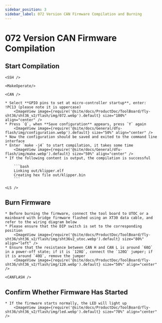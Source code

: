 ```yaml
---
sidebar_position: 3
sidebar_label: 072 Version CAN Firmware Compilation and Burning
---
```




# 072 Version CAN Firmware Compilation

## Start Compilation

    <SSH />

    <MakeOperate/>

    <CAN />

    * Select **GPIO pins to set at micro-controller startup**, enter: !PC13 (please note it is uppercase)
        <ImageView image={require('@site/docs/ProductDoc/ToolBoard/fly-sht36/sht36_v2/flash/img/072.webp').default} size="100%" align="center" />
    * Press `Q`, when **Save configuration** appears, press `Y` again
        <ImageView image={require('@site/docs/General/dfu-flash/img/configuration.webp').default} size="50%" align="center" />
    * Now the configuration should be saved and exited to the command line interface
    * Enter `make -j4` to start compilation, it takes some time
        <ImageView image={require('@site/docs/General/dfu-flash/img/make.webp').default} size="50%" align="center" />
    * If the following content is output, the compilation is successful

        ```bash
        Linking out/klipper.elf
        Creating hex file out/klipper.bin
        ```

    <LS />


## Burn Firmware

    * Before burning the firmware, connect the tool board to UTOC or a mainboard with bridge firmware flashed using an XT30 data cable, and refer to the wiring diagram below
    * Please ensure that the DIP switch is set to the corresponding position
        <ImageView image={require('@site/docs/ProductDoc/ToolBoard/fly-sht36/sht36_v2/flash/img/sht36v2_utoc.webp').default} size="80%" align="left" />
    * Ensure that the resistance between CAN H and CAN L is around `60Ω` in a power-off state; if it is `120Ω`, connect the `120Ω` jumper; if it is around `40Ω`, remove the jumper
        <ImageView image={require('@site/docs/ProductDoc/ToolBoard/fly-sht36/sht36_v2/flash/img/120.webp').default} size="50%" align="center" />

    <CANFLASH />

## Confirm Whether Firmware Has Started

    * If the firmware starts normally, the LED will light up
        <ImageView image={require('@site/docs/ProductDoc/ToolBoard/fly-sht36/sht36_v2/flash/img/led.webp').default} size="70%" align="center" />
